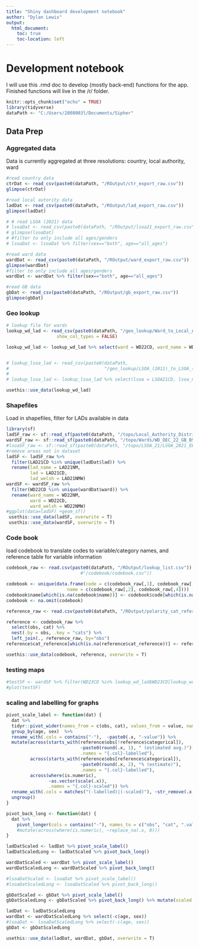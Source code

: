 ```yaml
---
title: "Shiny dashboard development notebook"
author: "Dylan Lewis"
output:
  html_document: 
    toc: true
    toc-location: left
---
```


# Development notebook

I will use this .rmd doc to develop (mostly back-end) functions for the app. Finished functions will live in the /r/ folder.

```r
knitr::opts_chunk$set("echo" = TRUE)
library(tidyverse)
dataPath <- "C:/Users/2808003l/Documents/Sipher"
```

## Data Prep

### Aggregated data

Data is currently aggregated at three resolutions: country, local authority, ward

```r
#read country data
ctrDat <- read_csv(paste0(dataPath, "/ROutput/ctr_export_raw.csv"))
glimpse(ctrDat)

#read local autority data
ladDat <- read_csv(paste0(dataPath, "/ROutput/lad_export_raw.csv"))
glimpse(ladDat)

# # read LSOA (2021) data
# lsoaDat <- read_csv(paste0(dataPath, "/ROutput/lsoa21_export_raw.csv"))
# glimpse(lsoaDat)
# #filter to only include all ages/genders
# lsoaDat <- lsoaDat %>% filter(sex=="both", age=="all_ages")

#read ward data
wardDat <- read_csv(paste0(dataPath, "/ROutput/ward_export_raw.csv"))
glimpse(wardDat)
#filter to only include all ages/genders
wardDat <- wardDat %>% filter(sex=="both", age=="all_ages")

#read GB data
gbDat <- read_csv(paste0(dataPath, "/ROutput/gb_export_raw.csv"))
glimpse(gbDat)
```


### Geo lookup



```r
# lookup file for wards
lookup_wd_lad <- read_csv(paste0(dataPath, "/geo_lookup/Ward_to_Local_Authority_District_(December_2022)_Lookup_in_the_United_Kingdom.csv"),
                   show_col_types = FALSE)

lookup_wd_lad <- lookup_wd_lad %>% select(ward = WD22CD, ward_name = WD22NM, lad = LAD22CD, lad_name = LAD22NM)


# lookup_lsoa_lad <- read_csv(paste0(dataPath, 
#                                    "/geo_lookup/LSOA_(2011)_to_LSOA_(2021)_to_Local_Authority_District_(2022)_Lookup_for_England_and_Wales_(Version_2).csv"))
# 
# lookup_lsoa_lad <- lookup_lsoa_lad %>% select(lsoa = LSOA21CD, lsoa_name = LSOA21NM, lad = LAD22CD, lad_name = LAD22NM)

usethis::use_data(lookup_wd_lad)

```


### Shapefiles
Load in shapefiles, filter for LADs available in data
```r
library(sf)
ladSF_raw <- sf::read_sf(paste0(dataPath, "/topo/Local_Authority_Districts/LAD_DEC_2021_GB_BUC.shp"))
wardSF_raw <- sf::read_sf(paste0(dataPath, "/topo/Wards/WD_DEC_22_GB_BSC.shp"))
#lsoaSF_raw <- sf::read_sf(paste0(dataPath, "/topo/LSOA_21/LSOA_2021_EW_BUC.shp")) # not scotland
#remove areas not in dataset
ladSF <- ladSF_raw %>%
  filter(LAD21CD %in% unique(ladDat$lad)) %>%
  rename(lad_name = LAD21NM,
         lad = LAD21CD,
         lad_welsh = LAD21NMW)
wardSF <- wardSF_raw %>%
  filter(WD22CD %in% unique(wardDat$ward)) %>%
  rename(ward_name = WD22NM,
         ward = WD22CD,
         ward_welsh = WD22NMW)
#ggplot(data=ladSF) +geom_sf()
 usethis::use_data(ladSF, overwrite = T)
 usethis::use_data(wardSF, overwrite = T)
```


### Code book
load codebook to translate codes to variable/category names, and reference table for variable information
```r
codebook_raw <- read.csv(paste0(dataPath, "/ROutput/lookup_list.csv"))
                            #"/codebook/codebook.csv"))

codebook <- unique(data.frame(code = c(codebook_raw[,1], codebook_raw[,3]),
                       name = c(codebook_raw[,2], codebook_raw[,4])))
codebook$name[which(is.na(codebook$name))] <- codebook$code[which(is.na(codebook$name))]
codebook <- na.omit(codebook)

reference_raw <- read.csv(paste0(dataPath, "/ROutput/polarity_cat_reference.csv"))

reference <- codebook_raw %>%
  select(obs, cat) %>%
  nest(.by = obs, .key = "cats") %>%
  left_join(., reference_raw, by="obs")
reference$cat_reference[which(is.na(reference$cat_reference))] <- reference$obs[which(is.na(reference$cat_reference))]

usethis::use_data(codebook, reference, overwrite = T)
```

### testing maps
```r
#testSF <- wardSF %>% filter(WD23CD %in% lookup_wd_lad$WD23CD[lookup_wd_lad$LAD23CD=="E06000001"])
#plot(testSF)
```

### scaling and labelling for graphs

```r
pivot_scale_label <- function(dat) {
  dat %>%
  tidyr::pivot_wider(names_from = c(obs, cat), values_from = value, names_sep = "-") %>%
  group_by(age, sex)  %>%
  rename_with(.cols = contains("-"),  ~paste0(.x, "-value")) %>%
  mutate(across(starts_with(reference$obs[!reference$categorical]),
                            ~paste0(round(.x, 1), " (estimated avg.)"),
                            .names = "{.col}-labelled"),
         across(starts_with(reference$obs[reference$categorical]),
                            ~paste0(round(.x, 2), "% (estimate)"),
                            .names = "{.col}-labelled"),
         across(where(is.numeric),
                ~as.vector(scale(.x)),
                .names = "{.col}-scaled")) %>%
  rename_with(.cols = matches("(-labelled)|(-scaled)"), ~str_remove(.x, "-value")) %>%
  ungroup()
} 

pivot_back_long <- function(dat) {
  dat %>%
    pivot_longer(cols = contains("-"), names_to = c("obs", "cat", ".value"), names_sep = "-") #%>%
    #mutate(across(where(is.numeric), ~replace_na(.x, 0)))
}

ladDatScaled <- ladDat %>% pivot_scale_label()
ladDatScaledLong <- ladDatScaled %>% pivot_back_long()

wardDatScaled <- wardDat %>% pivot_scale_label()
wardDatScaledLong <- wardDatScaled %>% pivot_back_long()

#lsoaDatScaled <- lsoaDat %>% pivot_scale_label()
#lsoaDatScaledLong <- lsoaDatScaled %>% pivot_back_long()

gbDatScaled <- gbDat %>% pivot_scale_label()
gbDatScaledLong <- gbDatScaled %>% pivot_back_long() %>% mutate(scaled = 0)

ladDat <- ladDatScaledLong
wardDat <- wardDatScaledLong %>% select(-c(age, sex))
#lsoaDat <- lsoaDatScaledLong %>% select(-c(age, sex))
gbDat <- gbDatScaledLong

usethis::use_data(ladDat, wardDat, gbDat, overwrite = T)
```


